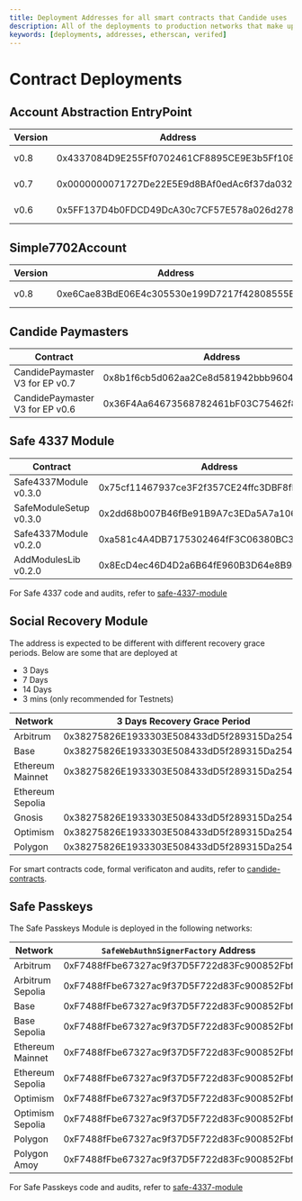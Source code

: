 ```yaml
---
title: Deployment Addresses for all smart contracts that Candide uses
description: All of the deployments to production networks that make up all contracts being used to build on Account Abstractions with Candide
keywords: [deployments, addresses, etherscan, verifed]
---
```


# Contract Deployments


<NetworkList />


## Account Abstraction EntryPoint

| Version               | Address                                    | Release |
| ----------------------| -------------------------------------------|---------|
| v0.8                  | 0x4337084D9E255Ff0702461CF8895CE9E3b5Ff108 |[eth-infinitism/account-abstraction/releases/tag/v0.8.0](https://github.com/eth-infinitism/account-abstraction/releases/tag/v0.8.0)|
| v0.7                  | 0x0000000071727De22E5E9d8BAf0edAc6f37da032 |[eth-infinitism/account-abstraction/releases/tag/v0.7.0](https://github.com/eth-infinitism/account-abstraction/releases/tag/v0.8.0)|
| v0.6                  | 0x5FF137D4b0FDCD49DcA30c7CF57E578a026d2789 |[eth-infinitism/account-abstraction/releases/tag/v0.6.0](https://github.com/eth-infinitism/account-abstraction/releases/tag/v0.8.0)|


## Simple7702Account

| Version               | Address                                    | Release |
| ----------------------| -------------------------------------------|---------|
| v0.8                  | 0xe6Cae83BdE06E4c305530e199D7217f42808555B | [eth-infinitism/account-abstraction/releases/tag/v0.8.0](https://github.com/eth-infinitism/account-abstraction/releases/tag/v0.8.0)|

## Candide Paymasters
| Contract              | Address                                    |
| ----------------------| -------------------------------------------|
| CandidePaymaster V3 for EP v0.7 | 0x8b1f6cb5d062aa2Ce8d581942bbb960420d875BA |
| CandidePaymaster V3 for EP v0.6 | 0x36F4Aa64673568782461bF03C75462f8ef0A1b76 |

## Safe 4337 Module

| Contract              | Address                                    |
| ----------------------| -------------------------------------------|
| Safe4337Module v0.3.0 | 0x75cf11467937ce3F2f357CE24ffc3DBF8fD5c226 |
| SafeModuleSetup v0.3.0 | 0x2dd68b007B46fBe91B9A7c3EDa5A7a1063cB5b47 |
| Safe4337Module v0.2.0 | 0xa581c4A4DB7175302464fF3C06380BC3270b4037 |
| AddModulesLib v0.2.0 | 0x8EcD4ec46D4D2a6B64fE960B3D64e8B94B2234eb |


For Safe 4337 code and audits, refer to [safe-4337-module](https://github.com/safe-global/safe-modules-deployments/tree/main/src/assets/safe-4337-module)

## Social Recovery Module

The address is expected to be different with different recovery grace periods. 
Below are some that are deployed at 
- 3 Days
- 7 Days
- 14 Days
- 3 mins (only recommended for Testnets)


| Network                      | 3 Days Recovery Grace Period               | 7 Days Recovery Grace Period               | 14 Days Recovery Grace Period              | 3 minutes Recovery Grace Period            |
| ---------------------------- | ------------------------------------------ | ------------------------------------------ | ------------------------------------------ |------------------------------------------  |
| Arbitrum                     | 0x38275826E1933303E508433dD5f289315Da2541c | 0x088f6cfD8BB1dDb1BB069CCb3fc1A98927D233f2 | 0x9BacD92F4687Db306D7ded5d4513a51EA05df25b |                                            |
| Base                         | 0x38275826E1933303E508433dD5f289315Da2541c | 0x088f6cfD8BB1dDb1BB069CCb3fc1A98927D233f2 | 0x9BacD92F4687Db306D7ded5d4513a51EA05df25b |                                            |
| Ethereum Mainnet             | 0x38275826E1933303E508433dD5f289315Da2541c | 0x088f6cfD8BB1dDb1BB069CCb3fc1A98927D233f2 | 0x9BacD92F4687Db306D7ded5d4513a51EA05df25b |                                            |
| Ethereum Sepolia             |                                            |                                            |                                            | 0x949d01d424bE050D09C16025dd007CB59b3A8c66 |
| Gnosis                       | 0x38275826E1933303E508433dD5f289315Da2541c | 0x088f6cfD8BB1dDb1BB069CCb3fc1A98927D233f2 | 0x9BacD92F4687Db306D7ded5d4513a51EA05df25b |                                            |
| Optimism                     | 0x38275826E1933303E508433dD5f289315Da2541c | 0x088f6cfD8BB1dDb1BB069CCb3fc1A98927D233f2 | 0x9BacD92F4687Db306D7ded5d4513a51EA05df25b |                                            |
| Polygon                      | 0x38275826E1933303E508433dD5f289315Da2541c | 0x088f6cfD8BB1dDb1BB069CCb3fc1A98927D233f2 | 0x9BacD92F4687Db306D7ded5d4513a51EA05df25b |                                            |

For smart contracts code, formal verificaton and audits, refer to [candide-contracts](https://github.com/candidelabs/candide-contracts).

## Safe Passkeys

The Safe Passkeys Module is deployed in the following networks:

| Network                      | `SafeWebAuthnSignerFactory` Address        | `DaimoP256Verifier` Address                | `FCLP256Verifier` Address                  |
| ---------------------------- | ------------------------------------------ | ------------------------------------------ | ------------------------------------------ |
| Arbitrum                     | 0xF7488fFbe67327ac9f37D5F722d83Fc900852Fbf | 0xc2b78104907F722DABAc4C69f826a522B2754De4 | 0x445a0683e494ea0c5AF3E83c5159fBE47Cf9e765 |
| Arbitrum Sepolia             | 0xF7488fFbe67327ac9f37D5F722d83Fc900852Fbf | 0xc2b78104907F722DABAc4C69f826a522B2754De4 | 0x445a0683e494ea0c5AF3E83c5159fBE47Cf9e765 |
| Base                         | 0xF7488fFbe67327ac9f37D5F722d83Fc900852Fbf | 0xc2b78104907F722DABAc4C69f826a522B2754De4 | 0x445a0683e494ea0c5AF3E83c5159fBE47Cf9e765 |
| Base Sepolia                 | 0xF7488fFbe67327ac9f37D5F722d83Fc900852Fbf | 0xc2b78104907F722DABAc4C69f826a522B2754De4 | 0x445a0683e494ea0c5AF3E83c5159fBE47Cf9e765 |
| Ethereum Mainnet             | 0xF7488fFbe67327ac9f37D5F722d83Fc900852Fbf | 0xc2b78104907F722DABAc4C69f826a522B2754De4 | 0x445a0683e494ea0c5AF3E83c5159fBE47Cf9e765 |
| Ethereum Sepolia             | 0xF7488fFbe67327ac9f37D5F722d83Fc900852Fbf | 0xc2b78104907F722DABAc4C69f826a522B2754De4 | 0x445a0683e494ea0c5AF3E83c5159fBE47Cf9e765 |
| Optimism                     | 0xF7488fFbe67327ac9f37D5F722d83Fc900852Fbf | 0xc2b78104907F722DABAc4C69f826a522B2754De4 | 0x445a0683e494ea0c5AF3E83c5159fBE47Cf9e765 |
| Optimism Sepolia             | 0xF7488fFbe67327ac9f37D5F722d83Fc900852Fbf | 0xc2b78104907F722DABAc4C69f826a522B2754De4 | 0x445a0683e494ea0c5AF3E83c5159fBE47Cf9e765 |
| Polygon                      | 0xF7488fFbe67327ac9f37D5F722d83Fc900852Fbf | 0xc2b78104907F722DABAc4C69f826a522B2754De4 | 0x445a0683e494ea0c5AF3E83c5159fBE47Cf9e765 |
| Polygon Amoy                 | 0xF7488fFbe67327ac9f37D5F722d83Fc900852Fbf | 0xc2b78104907F722DABAc4C69f826a522B2754De4 | 0x445a0683e494ea0c5AF3E83c5159fBE47Cf9e765 |

For Safe Passkeys code and audits, refer to [safe-4337-module](https://github.com/safe-global/safe-modules/tree/main/modules/passkey#deploy)
